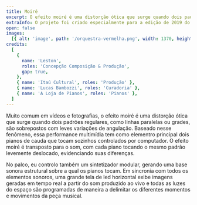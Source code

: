 ```yaml
---
title: Moiré
excerpt: O efeito moiré é uma distorção ótica que surge quando dois padrões regulares, como linhas paralelas ou grades, são sobrepostos. Baseado nesse fenômeno, essa performance multimídia tem como elementro principal dois pianos de cauda que tocam sozinhos controlados por computador.
extraInfo: O projeto foi criado especialmente para a edição de 2019 do festival On_Off - Experiências em Live Image do Itaú CUltural.
open: false
images:
  [{ alt: 'image', path: '/orquestra-vermelha.png', width: 1370, height: 504 }]
credits:
  [
    {
      name: 'Leston',
      roles: 'Concepção Composição & Produção',
      gap: true,
    },
    { name: 'Itaú Cultural', roles: 'Produção' },
    { name: 'Lucas Bambozzi', roles: 'Curadoria' },
    { name: 'A Loja de Pianos', roles: 'Pianos' },
  ]
---
```


Muito comum em vídeos e fotografias, o efeito moiré é uma distorção ótica que surge quando dois padrões regulares, como linhas paralelas ou grades, são sobrepostos com leves variações de angulação. Baseado nesse fenômeno, essa performance multimídia tem como elementro principal dois pianos de cauda que tocam sozinhos controlados por computador. O efeito moiré é transposto para o som, com cada piano tocando o mesmo padrão levemente deslocado, evidenciando suas diferenças.

No palco, eu controlo também um sintetizador modular, gerando uma base sonora estrutural sobre a qual os pianos tocam. Em sincronia com todos os elementos sonoros, uma grande tela de led horizontal exibe imagens geradas em tempo real a partir do som produzido ao vivo e todas as luzes do espaço são programadas de maneira a delimitar os diferentes momentos e movimentos da peça musical.